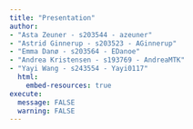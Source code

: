 ```yaml
---
title: "Presentation"
author:
- "Asta Zeuner - s203544 - azeuner"
- "Astrid Ginnerup - s203523 - AGinnerup"
- "Emma Danø - s203564 - EDanoe"
- "Andrea Kristensen - s193769 - AndreaMTK"
- "Yayi Wang - s243554 - Yayi0117"
  html: 
    embed-resources: true
execute: 
  message: FALSE
  warning: FALSE
---
```


# 

